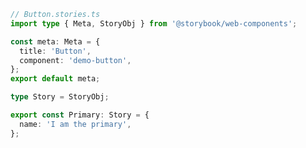 ```ts
// Button.stories.ts
import type { Meta, StoryObj } from '@storybook/web-components';

const meta: Meta = {
  title: 'Button',
  component: 'demo-button',
};
export default meta;

type Story = StoryObj;

export const Primary: Story = {
  name: 'I am the primary',
};
```
